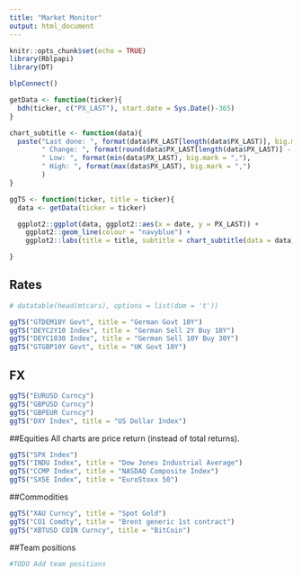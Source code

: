 ```yaml
---
title: "Market Monitor"
output: html_document
---
```


```r
knitr::opts_chunk$set(echo = TRUE)
library(Rblpapi)
library(DT)

blpConnect()

getData <- function(ticker){
  bdh(ticker, c("PX_LAST"), start.date = Sys.Date()-365)
}

chart_subtitle <- function(data){
  paste("Last done: ", format(data$PX_LAST[length(data$PX_LAST)], big.mark = ","),
        " Change: ", format(round(data$PX_LAST[length(data$PX_LAST)] - data$PX_LAST[length(data$PX_LAST) - 1], 3), big.mark = ","),
        " Low: ", format(min(data$PX_LAST), big.mark = ","),
        " High: ", format(max(data$PX_LAST), big.mark = ",")
        )
}

ggTS <- function(ticker, title = ticker){
  data <- getData(ticker = ticker)

  ggplot2::ggplot(data, ggplot2::aes(x = date, y = PX_LAST)) +
    ggplot2::geom_line(colour = "navyblue") +
    ggplot2::labs(title = title, subtitle = chart_subtitle(data = data), y = "Price", x = "Date")

}

```

## Rates
```r
# datatable(head(mtcars), options = list(dom = 't'))

ggTS("GTDEM10Y Govt", title = "German Govt 10Y")
ggTS("DEYC2Y10 Index", title = "German Sell 2Y Buy 10Y")
ggTS("DEYC1030 Index", title = "German Sell 10Y Buy 30Y")
ggTS("GTGBP10Y Govt", title = "UK Govt 10Y")
```

## FX 
```r
ggTS("EURUSD Curncy")
ggTS("GBPUSD Curncy")
ggTS("GBPEUR Curncy")
ggTS("DXY Index", title = "US Dollar Index")
```

##Equities
All charts are price return (instead of total returns).

```r
ggTS("SPX Index")
ggTS("INDU Index", title = "Dow Jones Industrial Average")
ggTS("CCMP Index", title = "NASDAQ Composite Index")
ggTS("SX5E Index", title = "EuroStoxx 50")
```

##Commodities

```r
ggTS("XAU Curncy", title = "Spot Gold")
ggTS("CO1 Comdty", title = "Brent generic 1st contract")
ggTS("XBTUSD COIN Curncy", title = "BitCoin")

```

##Team positions
```r
#TODO Add team positions
```
